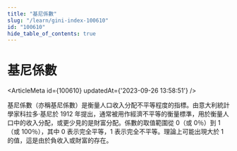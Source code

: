 ```yaml
---
title: "基尼係數"
slug: "/learn/gini-index-100610"
id: "100610"
hide_table_of_contents: true
---
```



# 基尼係數

<ArticleMeta id={100610} updatedAt={'2023-09-26 13:58:51'} />
<div className='border-solid border-b border-t-0 my-4 border-[var(--ifm-color-gray-300)]' />

基尼係數（亦稱基尼係數）是衡量人口收入分配不平等程度的指標。由意大利統計學家科拉多·基尼於 1912 年提出，通常被用作經濟不平等的衡量標準，用於衡量人口中的收入分配，或更少見的是財富分配。係數的取值範圍從 0（或 0％）到 1（或 100％），其中 0 表示完全平等，1 表示完全不平等。理論上可能出現大於 1 的值，這是由於負收入或財富的存在。
